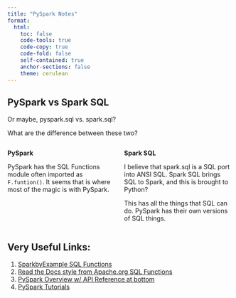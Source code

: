 ```yaml
---
title: "PySpark Notes"
format: 
  html:
    toc: false
    code-tools: true  
    code-copy: true
    code-fold: false
    self-contained: true
    anchor-sections: false
    theme: cerulean
---
```



## PySpark vs Spark SQL
Or maybe, pyspark.sql vs. spark.sql?

What are the difference between these two? 




:::::::::::::: {.columns}
::: {.column width="50%"}

__PySpark__

PySpark has the SQL Functions module often imported as `F.funtion()`. It seems that is where most of the magic is with PySpark. 


:::
::: {.column width="50%"}

__Spark SQL__


I believe that spark.sql is a SQL port into ANSI SQL. Spark SQL brings SQL to Spark, and this is brought to Python? 

This has all the things that SQL can do. PySpark has their own versions of SQL things. 

:::
::::::::::::::









Very Useful Links:
----

1. [SparkbyExample SQL Functions](https://sparkbyexamples.com/spark/spark-sql-functions/)
2. [Read the Docs style from Apache.org SQL Functions](https://sparkbyexamples.com/spark/spark-sql-functions/)
3. [PySpark Overview w/ API Reference at bottom](https://sparkbyexamples.com/pyspark-tutorial/)
4. [PySpark Tutorials](https://sparkbyexamples.com/category/pyspark/)


